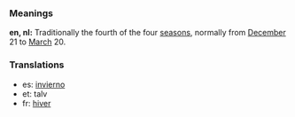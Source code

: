 ===Meanings===
'''en, nl:''' Traditionally the fourth of the four [[season]]s, normally from [[December]] 21 to [[March]] 20.

===Translations===

*es: [[invierno]]
*et: talv
*fr: [[hiver]]